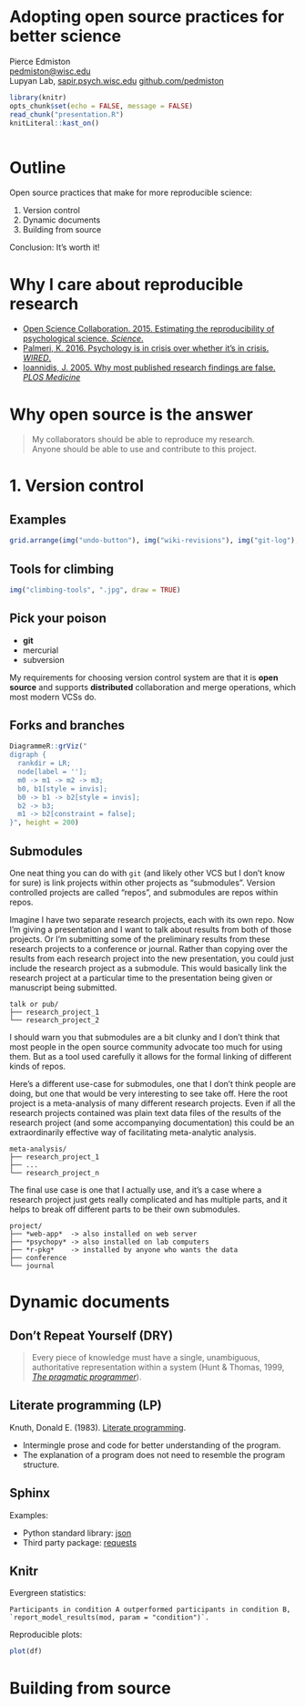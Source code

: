 # Adopting open source practices for better science
Pierce Edmiston  
<pedmiston@wisc.edu>  
Lupyan Lab, [sapir.psych.wisc.edu](http://sapir.psych.wisc.edu/)
[github.com/pedmiston](https://github.com/pedmiston)

```r
library(knitr)
opts_chunk$set(echo = FALSE, message = FALSE)
read_chunk("presentation.R")
knitLiteral::kast_on()
```

```r
```

# Outline

Open source practices that make for more reproducible science:

1. Version control
2. Dynamic documents
3. Building from source

Conclusion: It's worth it!

# Why I care about reproducible research

- [Open Science Collaboration. 2015. Estimating the reproducibility of psychological science. _Science_.](http://science.sciencemag.org/content/349/6251/aac4716)
- [Palmeri, K. 2016. Psychology is in crisis over whether it's in crisis. _WIRED_.](https://www.wired.com/2016/03/psychology-crisis-whether-crisis/)
- [Ioannidis, J. 2005. Why most published research findings are false. _PLOS Medicine_](http://dx.doi.org/10.1371/journal.pmed.0020124)

<aside class="notes">
</aside>

# Why open source is the answer

> My collaborators should be able to reproduce my research.  
> Anyone should be able to use and contribute to this project.

# 1. Version control

## Examples

```r
grid.arrange(img("undo-button"), img("wiki-revisions"), img("git-log"), nrow = 1)
```

## Tools for climbing

```r
img("climbing-tools", ".jpg", draw = TRUE)
```

## Pick your poison

- **git**
- mercurial
- subversion

<aside class="notes">
My requirements for choosing version control system are that it is **open source** and supports **distributed** collaboration and merge operations, which most modern VCSs do.
</aside>

## Forks and branches

```r
DiagrammeR::grViz("
digraph {
  rankdir = LR;
  node[label = ''];
  m0 -> m1 -> m2 -> m3;
  b0, b1[style = invis];
  b0 -> b1 -> b2[style = invis];
  b2 -> b3;
  m1 -> b2[constraint = false];
}", height = 200)
```

## Submodules

<aside class="notes">
One neat thing you can do with `git` (and likely other VCS but I don't know for sure) is link projects within other projects as "submodules". Version controlled projects are called "repos", and submodules are repos within repos.

Imagine I have two separate research projects, each with its own repo. Now I'm giving a presentation and I want to talk about results from both of those projects. Or I'm submitting some of the preliminary results from these research projects to a conference or journal. Rather than copying over the results from each research project into the new presentation, you could just include the research project as a submodule. This would basically link the research project at a particular time to the presentation being given or manuscript being submitted.
</aside>

    talk or pub/
    ├── research_project_1
    └── research_project_2

<aside class="notes">
I should warn you that submodules are a bit clunky and I don't think that most people in the open source community advocate too much for using them. But as a tool used carefully it allows for the formal linking of different kinds of repos.

Here's a different use-case for submodules, one that I don't think people are doing, but one that would be very interesting to see take off. Here the root project is a meta-analysis of many different research projects. Even if all the research projects contained was plain text data files of the results of the research project (and some accompanying documentation) this could be an extraordinarily effective way of facilitating meta-analytic analysis.
</aside>

    meta-analysis/
    ├── research_project_1
    ├── ...
    └── research_project_n

<aside class="notes">
The final use case is one that I actually use, and it's a case where a research project just gets really complicated and has multiple parts, and it helps to break off different parts to be their own submodules.
</aside>

    project/
    ├── *web-app*  -> also installed on web server
    ├── *psychopy* -> also installed on lab computers
    ├── *r-pkg*    -> installed by anyone who wants the data
    ├── conference
    └── journal

# Dynamic documents

## Don't Repeat Yourself (DRY)

> Every piece of knowledge must have a single, unambiguous, authoritative representation within a system (Hunt & Thomas, 1999, [_The pragmatic programmer_](https://en.wikipedia.org/wiki/The_Pragmatic_Programmer)).

## Literate programming (LP)

Knuth, Donald E. (1983). [Literate programming](https://en.wikipedia.org/wiki/Literate_programming).

* Intermingle prose and code for better understanding of the program.
* The explanation of a program does not need to resemble the program structure.

## Sphinx

Examples:

* Python standard library: [json](https://docs.python.org/3/library/json.html)
* Third party package: [requests](http://docs.python-requests.org/en/master/api/#requests.request)

## Knitr

Evergreen statistics:

    Participants in condition A outperformed participants in condition B, `report_model_results(mod, param = "condition")`.

Reproducible plots:
    
```r
plot(df)
```

# Building from source
